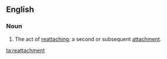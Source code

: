 ==English==
===Noun===
{{en-noun}}
# The act of [[reattach]]ing; a second or subsequent [[attachment]].

[[ta:reattachment]]